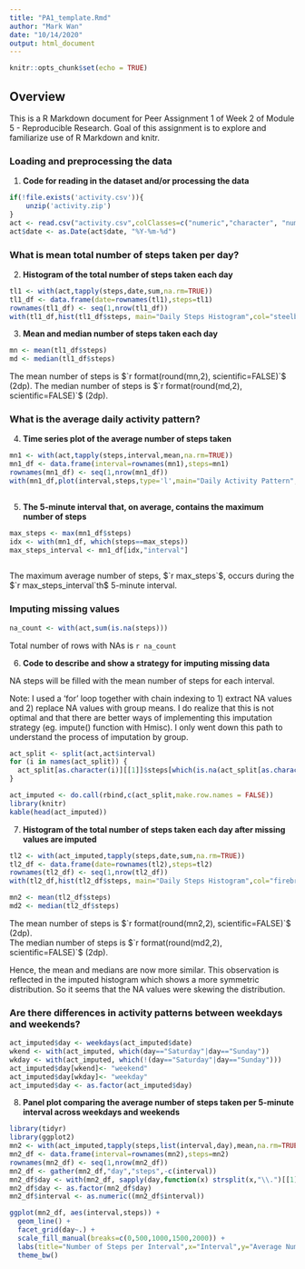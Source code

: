 ```yaml
---
title: "PA1_template.Rmd"
author: "Mark Wan"
date: "10/14/2020"
output: html_document
---
```


```r
knitr::opts_chunk$set(echo = TRUE)
```

## **Overview**
This is a R Markdown document for Peer Assignment 1 of Week 2 of Module 5 - Reproducible Research. Goal of this assignment is to explore and familiarize use of R Markdown and knitr.

### **Loading and preprocessing the data**

1. **Code for reading in the dataset and/or processing the data**

```r
if(!file.exists('activity.csv')){
    unzip('activity.zip')
}
act <- read.csv("activity.csv",colClasses=c("numeric","character", "numeric"))
act$date <- as.Date(act$date, "%Y-%m-%d")

```

### **What is mean total number of steps taken per day?**

2. **Histogram of the total number of steps taken each day**

```r
tl1 <- with(act,tapply(steps,date,sum,na.rm=TRUE))
tl1_df <- data.frame(date=rownames(tl1),steps=tl1)
rownames(tl1_df) <- seq(1,nrow(tl1_df))
with(tl1_df,hist(tl1_df$steps, main="Daily Steps Histogram",col="steelblue",xlab="Number of Steps"))

```

3. **Mean and median number of steps taken each day**

```r
mn <- mean(tl1_df$steps)
md <- median(tl1_df$steps)

```

The mean number of steps is $`r format(round(mn,2), scientific=FALSE)`$ (2dp). 
The median number of steps is $`r format(round(md,2), scientific=FALSE)`$ (2dp). 


### **What is the average daily activity pattern?**

4. **Time series plot of the average number of steps taken**

```r
mn1 <- with(act,tapply(steps,interval,mean,na.rm=TRUE))
mn1_df <- data.frame(interval=rownames(mn1),steps=mn1)
rownames(mn1_df) <- seq(1,nrow(mn1_df))
with(mn1_df,plot(interval,steps,type='l',main="Daily Activity Pattern",xlab="Interval",ylab = "Average Number of Steps"))
     
```

5. **The 5-minute interval that, on average, contains the maximum number of steps**

```r
max_steps <- max(mn1_df$steps)
idx <- with(mn1_df, which(steps==max_steps))
max_steps_interval <- mn1_df[idx,"interval"]
     
```

The maximum average number of steps, $`r max_steps`$, occurs during the $`r max_steps_interval`th$ 5-minute interval.

### **Imputing missing values**

```r
na_count <- with(act,sum(is.na(steps)))

```

Total number of rows with NAs is `r na_count` 

6. **Code to describe and show a strategy for imputing missing data**

NA steps will be filled with the mean number of steps for each interval.

Note: I used a 'for' loop together with chain indexing to 1) extract NA values and 2) replace NA values with group means. I do realize that this is not optimal and that there are better ways of implementing this imputation strategy (eg. impute() function with Hmisc). I only went down this path to understand the process of imputation by group. 

```r
act_split <- split(act,act$interval)
for (i in names(act_split)) {
  act_split[as.character(i)][[1]]$steps[which(is.na(act_split[as.character(i)][[1]]$steps))] <- mean(act_split[as.character(i)][[1]]$steps,na.rm=TRUE)
}

```


```r
act_imputed <- do.call(rbind,c(act_split,make.row.names = FALSE))
library(knitr)
kable(head(act_imputed))

```

7. **Histogram of the total number of steps taken each day after missing values are imputed**

```r
tl2 <- with(act_imputed,tapply(steps,date,sum,na.rm=TRUE))
tl2_df <- data.frame(date=rownames(tl2),steps=tl2)
rownames(tl2_df) <- seq(1,nrow(tl2_df))
with(tl2_df,hist(tl2_df$steps, main="Daily Steps Histogram",col="firebrick",xlab="Number of Steps"))

```
```r
mn2 <- mean(tl2_df$steps)
md2 <- median(tl2_df$steps)

```

The mean number of steps is $`r format(round(mn2,2), scientific=FALSE)`$ (2dp).  
The median number of steps is $`r format(round(md2,2), scientific=FALSE)`$ (2dp). 

Hence, the mean and medians are now more similar. This observation is reflected in the imputed histogram which shows a more symmetric distribution. So it seems that the NA values were skewing the distribution.


### **Are there differences in activity patterns between weekdays and weekends?**

```r
act_imputed$day <- weekdays(act_imputed$date)
wkend <- with(act_imputed, which(day=="Saturday"|day=="Sunday"))
wkday <- with(act_imputed, which(!(day=="Saturday"|day=="Sunday")))
act_imputed$day[wkend]<- "weekend"
act_imputed$day[wkday]<- "weekday"
act_imputed$day <- as.factor(act_imputed$day)

```

8. **Panel plot comparing the average number of steps taken per 5-minute interval across weekdays and weekends**

```r
library(tidyr)
library(ggplot2)
mn2 <- with(act_imputed,tapply(steps,list(interval,day),mean,na.rm=TRUE))
mn2_df <- data.frame(interval=rownames(mn2),steps=mn2)
rownames(mn2_df) <- seq(1,nrow(mn2_df))
mn2_df <- gather(mn2_df,"day","steps",-c(interval))
mn2_df$day <- with(mn2_df, sapply(day,function(x) strsplit(x,"\\.")[[1]][2]))
mn2_df$day <- as.factor(mn2_df$day)
mn2_df$interval <- as.numeric((mn2_df$interval))

ggplot(mn2_df, aes(interval,steps)) + 
  geom_line() + 
  facet_grid(day~.) +
  scale_fill_manual(breaks=c(0,500,1000,1500,2000)) +
  labs(title="Number of Steps per Interval",x="Interval",y="Average Number of Steps") +
  theme_bw()

```

